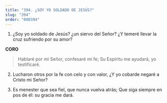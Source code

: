 ```yaml
---
title: "394. ¿SOY YO SOLDADO DE JESÚS?"
slug: "394"
order: "000394"
---
```

1. ¿Soy yo soldado de Jesús? ¿un siervo del Señor?
¿Y temeré llevar la cruz sufriendo por su amor?

**CORO**
> Hablaré por mi Señor, confesaré mi fe; Su Espíritu me ayudará, yo testificaré.

2. Lucharon otros por la fe con celo y con valor, ¿Y yo cobarde negaré a Cristo mi Señor?

3. Es menester que sea fiel, que nunca vuelva atrás; Que siga siempre en pos de él: su gracia me dará.